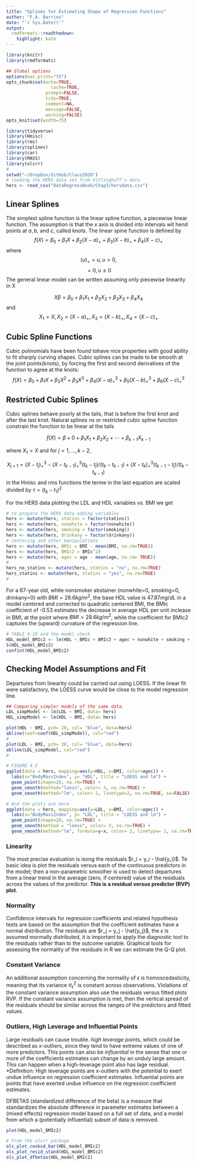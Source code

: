 ```yaml
---
title: "Splines for Estimating Shape of Regression Functions"
author: "F.A. Barrios"
date: "`r Sys.Date()`"
output:
  rmdformats::readthedown:
    highlight: kate
---
```



```r
library(knitr)
library(rmdformats)

## Global options
options(max.print="75")
opts_chunk$set(echo=TRUE,
	             cache=TRUE,
               prompt=FALSE,
               tidy=TRUE,
               comment=NA,
               message=FALSE,
               warning=FALSE)
opts_knit$set(width=75)
```

```r
library(tidyverse)
library(Hmisc)
library(rms)
library(splines)
library(car)
library(MASS)
library(olsrr)
#
setwd("~/Dropbox/GitHub/Class2020")
# loading the HERS data set from Vittinghoff's data
hers <- read_csv("DataRegressBook/Chap3/hersdata.csv")
```

## Linear Splines

The simplest spline function is the linear spline function, a piecewise linear function. The assumption is that the $x$ axis is divided into intervals wit hend points at $a, b,$ and $c$, called knots. The linear spine function is defined by
$$ f(X) = \beta_0 + \beta_1 X + \beta_2 (X-a)_+ + \beta_3 (X-b)_+ + \beta_4 (X-c)_+ $$
where
$$ (u)_+  =  u, u>0,$$
$$ = 0, u \leq 0 $$
The general linear model can be written assuming only piecewise linearity in X

$$ X \beta = \beta_0 + \beta_1 X_1 + \beta_2 X_2 + \beta_3 X_3 + \beta_4 X_4 $$
and
$$ X_1 = X , X_2 = (X-a)_+ , X_3 = (X-b)_+ , X_4 =(X-c)_+ $$

## Cubic Spline Functions

Cubic polinomials have been found tohave nice properties with good ability to fit sharply curving shapes.  Cubic splines can be made to be smooth at the joint points(knots), by forcing the first and second derivatives of the function to agree at the knots:
$$ f(X) = \beta_0 + \beta_1 X + \beta_2 X^2 + \beta_3 X^3 + \beta_4 (X-a)^{3}_+ + \beta_5 (X-b)^{3}_+ + \beta_6 (X-c)^{3}_+ $$

## Restricted Cubic Splines

Cubic splines behave poorly at the tails, that is before the first knot and after the last knot. Natural splines $ns$ or restricted cubic spline function constrain the function to be linear at the tails

$$f(X) = \beta+0 + \beta_1 X_1 + \beta_2 X_2 + \cdots + \beta_{k-1} X_{k-1}$$


where $X_1 = X$ and for $j= 1, \dots ,k-2$,


$$ X_{j+1} = (X - t_j)^{3}_+ - (X - t_{k-1})^{3}_+(t_k - t_j)/(t_k - t_{k-1}) + (X - t_k)^{3}_+(t_{k-1} - t_j)/(t_k - t_{k-1}) $$
in the Hmisc and rms functions the terme in the last equation are scaled divided by $\tau = (t_k - t_1)^2$

For the HERS data plotting the LDL and HDL variables vs. BMI we get

```r
# to prepare the HERS data adding variables
hers <- mutate(hers, statins = factor(statins))
hers <- mutate(hers, nonwhite = factor(nonwhite))
hers <- mutate(hers, smoking = factor(smoking))
hers <- mutate(hers, drinkany = factor(drinkany))
# centering and other manipulations
hers <- mutate(hers, BMIc = BMI - mean(BMI, na.rm=TRUE))
hers <- mutate(hers, BMIc2 = BMIc^2)
hers <- mutate(hers, agec = age - mean(age, na.rm= TRUE))
#
hers_no_statins <- mutate(hers, statins = "no", na.rm=TRUE)
hers_statins <- mutate(hers, statins = "yes", na.rm=TRUE)
#
```

For a 67-year old, white nonsmoker abstainer (nonwhite=0, smoking=0, drinkany=0) with $BMI = 28.6 kg/m^2$, the base HDL value is $47.87 mg/dL$ in a model centered and corrected to quadratic centered BMI, the BMIc coefficient of -0.53 estimates the decrease in average HDL per unit inclease in BMI, at the point where $BMI = 28.6 kg/m^2$, while the coefficient for BMIc2 captures the (upward) curvature of the regression line.

```r
# TABLE 4.20 and the model check
HDL_model_BMIc2 <- lm(HDL ~ BMIc + BMIc2 + agec + nonwhite + smoking + drinkany, data=hers)
S(HDL_model_BMIc2)
confint(HDL_model_BMIc2)
```

## Checking Model Assumptions and Fit

Departures from linearity could be carried out using LOESS. If the linear fit were satisfactory, the LOESS curve would be close to the model regression line.

```r
## Comparing simpler models of the same data.
LDL_simpModel <- lm(LDL ~ BMI, data= hers)
HDL_simpModel <- lm(HDL ~ BMI, data= hers)

plot(HDL ~ BMI, pch= 20, col= "blue", data=hers)
abline(coef=coef(HDL_simpModel), col="red")
#
plot(LDL ~ BMI, pch= 20, col= "blue", data=hers)
abline(LDL_simpModel, col="red")
#

# FIGURE 4.5
ggplot(data = hers, mapping=aes(y=HDL, x=BMI, color=agec)) +
  labs(x="BodyMassIndex", y= "HDL", title = "LOESS and lm") + 
  geom_point(shape=20, na.rm=TRUE) +
  geom_smooth(method="loess", color= 3, na.rm=TRUE) +
  geom_smooth(method="lm", color= 2, linetype=2, na.rm=TRUE, se=FALSE)
```

```r
# And the plots are here
ggplot(data = hers, mapping=aes(y=LDL, x=BMI, color=agec)) +
  labs(x="BodyMassIndex", y= "LDL", title = "LOESS and lm") + 
  geom_point(shape=20, na.rm=TRUE) + 
  geom_smooth(method = "loess", color= 3, na.rm=TRUE) +
  geom_smooth(method="lm", formula=y~x, color= 2, linetype= 2, na.rm=TRUE, se=FALSE)
```

### Linearity

The most precise evaluation is isong the residuals $r_i = y_i - \hat{y_i}$. Te basic idea is plot the residuals versus each of the continuous predictors in the model; then a non-parametric smoother is used to detect departures from a linear trend in the average (zero, if centered) value of the residuals across the values of the predictor. **This is a residual versus predictor (RVP) plot**.


### Normality

Confidence intervals for regression coefficients and related hypothesis tests are based on the assumption that the coefficient estimates have a normal distribution. The residuals are $r_j = y_j - \hat{y_j}$, the $\epsilon$ is assumed mormally distributed, it is important to apply the diagnostic tool to the residuals rather than to the outcome variable. Graphical tools for assessing the normality of the residuals in R we can estimate the Q-Q plot.

### Constant Variance

An additional assumption concerning the normality of $\epsilon$ is homoscedasticity, meaning that its variance $\sigma_{\epsilon}^2$ is constant across observations. Violations of the constant variance assumption also use the residuals versus fitted plots RVP. If the constant variance assumption is met, then the vertical spread of the residuals should be similar across the ranges of the predictors and fitted values.


### Outliers, High Leverage and Influential Points

Large residuals can cause trouble. *high leverage* points, which could be described as x-outliers, since they tend to have extreme values of one of more predictors. This points can also be *influential* in the sense that one or more of the coefficients estimates can change by an unduly large amount. This can happen when a high-leverage point also has lage residual.
*Definition: High leverage points are x-outliers with the potential to exert undue influence on regression coefficient estimates. Influential points are points that have exerted undue influence on the regression coefficient estimates.

DFBETAS (standardized difference of the beta) is a measure that standardizes the absolute difference in parameter estimates between a (mixed effects) regression model based on a full set of data, and a model from which a (potentially influential) subset of data is removed.

```r
plot(HDL_model_BMIc2)

# From the olsrr package
ols_plot_cooksd_bar(HDL_model_BMIc2)
ols_plot_resid_stand(HDL_model_BMIc2)
ols_plot_dfbetas(HDL_model_BMIc2)
```





